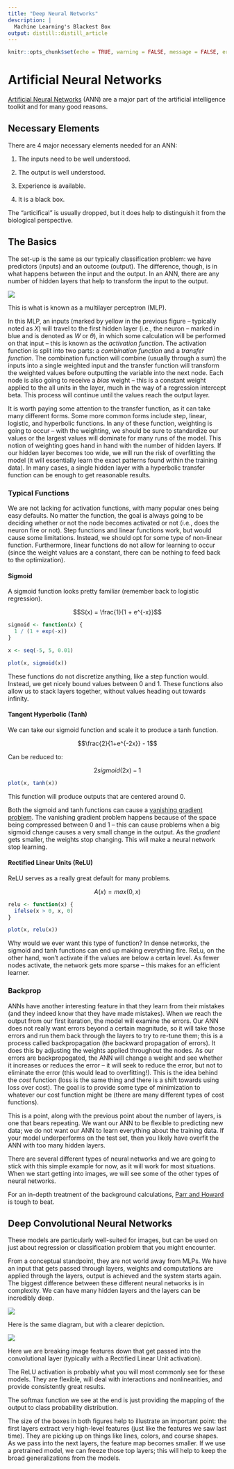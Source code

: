 ```yaml
---
title: "Deep Neural Networks"
description: |
  Machine Learning's Blackest Box
output: distill::distill_article
---
```


```r
knitr::opts_chunk$set(echo = TRUE, warning = FALSE, message = FALSE, error = FALSE)
```

# Artificial Neural Networks

<a href="https://towardsdatascience.com/everything-you-need-to-know-about-neural-networks-and-backpropagation-machine-learning-made-easy-e5285bc2be3a">Artificial Neural Networks</a> (ANN) are a major part of the artificial intelligence toolkit and for many good reasons.

## Necessary Elements

There are 4 major necessary elements needed for an ANN:

1.  The inputs need to be well understood.

2.  The output is well understood.

3.  Experience is available.

4.  It is a black box.

<aside>
The "articifical" is usually dropped, but it does help to distinguish it from the biological perspective.
</aside>

## The Basics 

The set-up is the same as our typically classification problem: we have predictors (inputs) and an outcome (output). The difference, though, is in what happens between the input and the output. In an ANN, there are any number of hidden layers that help to transform the input to the output. 

![](nnImage.png)

This is what is known as a multilayer perceptron (MLP).

In this MLP, an inputs (marked by yellow in the previous figure -- typically noted as *X*) will travel to the first hidden layer (i.e., the neuron -- marked in blue and is denoted as *W* or $\theta$), in which some calculation will be performed on that input -- this is known as the *activation function*. The activation function is split into two parts: a *combination function* and a *transfer function*. The combination function will combine (usually through a sum) the inputs into a single weighted input and the transfer function will transform the weighted values before outputting the variable into the next node. Each node is also going to receive a *bias* weight -- this is a constant weight applied to the all units in the layer, much in the way of a regression intercept beta. This process will continue until the values reach the output layer.

It is worth paying some attention to the transfer function, as it can take many different forms. Some more common forms include step, linear, logistic, and hyperbolic functions. In any of these function, weighting is going to occur -- with the weighting, we should be sure to standardize our values or the largest values will dominate for many runs of the model. This notion of weighting goes hand in hand with the number of hidden layers. If our hidden layer becomes too wide, we will run the risk of overfitting the model (it will essentially learn the exact patterns found within the training data). In many cases, a single hidden layer with a hyperbolic transfer function can be enough to get reasonable results.

### Typical Functions

We are not lacking for activation functions, with many popular ones being easy defaults. No matter the function, the goal is always going to be deciding whether or not the node becomes activated or not (i.e., does the neuron fire or not). Step functions and linear functions work, but would cause some limitations. Instead, we should opt for some type of non-linear function. Furthermore, linear functions do not allow for learning to occur (since the weight values are a constant, there can be nothing to feed back to the optimization).

#### Sigmoid

A sigmoid function looks pretty familiar (remember back to logistic regression).

$$S(x) = \frac{1}{1 + e^{-x}}$$

```r
sigmoid <- function(x) {
  1 / (1 + exp(-x))
}

x <- seq(-5, 5, 0.01)

plot(x, sigmoid(x))
```

These functions do not discretize anything, like a step function would. Instead, we get nicely bound values between 0 and 1. These functions also allow us to stack layers together, without values heading out towards infinity.

#### Tangent Hyperbolic (Tanh)

We can take our sigmoid function and scale it to produce a tanh function.

$$\frac{2}{1+e^{-2x}} - 1$$

Can be reduced to:

$$2sigmoid(2x) - 1$$

```r
plot(x, tanh(x))
```

This function will produce outputs that are centered around 0.

Both the sigmoid and tanh functions can cause a <a href="https://en.wikipedia.org/wiki/Vanishing_gradient_problem">vanishing gradient problem</a>. The vanishing gradient problem happens because of the space being compressed between 0 and 1 -- this can cause problems when a big sigmoid change causes a very small change in the output. As the *gradient* gets smaller, the weights stop changing. This will make a neural network stop learning.

#### Rectified Linear Units (ReLU)

ReLU serves as a really great default for many problems.

$$A(x) = max(0, x)$$

```r
relu <- function(x) {
  ifelse(x > 0, x, 0)
}

plot(x, relu(x))
```

Why would we ever want this type of function? In dense networks, the sigmoid and tanh functions can end up making everything fire. ReLu, on the other hand, won't activate if the values are below a certain level. As fewer nodes activate, the network gets more sparse -- this makes for an efficient learner.

### Backprop

ANNs have another interesting feature in that they learn from their mistakes (and they indeed know that they have made mistakes). When we reach the output from our first iteration, the model will examine the errors. Our ANN does not really want errors beyond a certain magnitude, so it will take those errors and run them back through the layers to try to re-tune them; this is a process called backpropagation (the backward propagation of errors). It does this by adjusting the weights applied throughout the nodes. As our errors are backpropogated, the ANN will change a weight and see whether it increases or reduces the error -- it will seek to reduce the error, but not to eliminate the error (this would lead to overfitting!). This is the idea behind the *cost* function (loss is the same thing and there is a shift towards using loss over cost). The goal is to provide some type of minimization to whatever our cost function might be (there are many different types of cost functions).

This is a point, along with the previous point about the number of layers, is one that bears repeating. We want our ANN to be flexible to predicting new data; we do not want our ANN to learn everything about the training data. If your model underperforms on the test set, then you likely have overfit the ANN with too many hidden layers. 

There are several different types of neural networks and we are going to stick with this simple example for now, as it will work for most situations. When we start getting into images, we will see some of the other types of neural networks.

For an in-depth treatment of the background calculations, <a href="https://arxiv.org/pdf/1802.01528.pdf">Parr and Howard</a> is tough to beat.

## Deep Convolutional Neural Networks

These models are particularly well-suited for images, but can be used on just about regression or classification problem that you might encounter. 

From a conceptual standpoint, they are not world away from MLPs. We have an input that gets passed through layers, weights and computations are applied through the layers, output is achieved and the system starts again. The biggest difference between these different neural networks is in complexity. We can have many hidden layers and the layers can be incredibly deep.


![](convoHard.png)

Here is the same diagram, but with a clearer depiction.

![](convoSimple.jpeg)

Here we are breaking image features down that get passed into the convolutional layer (typically with a Rectified Linear Unit activation).

<aside>
The ReLU activation is probably what you will most commonly see for these models. They are flexible, will deal with interactions and nonlinearities, and provide consistently great results.
</aside>

The softmax function we see at the end is just providing the mapping of the output to class probability distribution.

The size of the boxes in both figures help to illustrate an important point: the first layers extract very high-level features (just like the features we saw last time). They are picking up on things like lines, colors, and course shapes. As we pass into the next layers, the feature map becomes smaller. If we use a pretrained model, we can freeze those top layers; this will help to keep the broad generalizations from the models.

